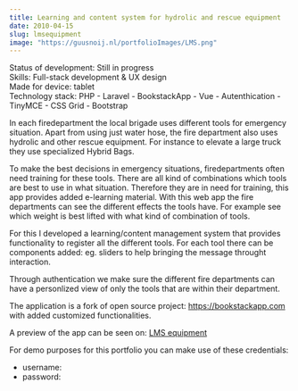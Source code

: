 ```yaml
---
title: Learning and content system for hydrolic and rescue equipment
date: 2010-04-15
slug: lmsequipment
image: "https://guusnoij.nl/portfolioImages/LMS.png"
---
```


<span style="color: var(--theme-ui-colors-gray-6)">Status of development: Still in progress </span>
<br />
<span style="color: var(--theme-ui-colors-gray-6)">Skills: Full-stack development & UX design </span>
<br />
<span style="color: var(--theme-ui-colors-gray-6)">Made for device: tablet </span>
<br />
<span style="color: var(--theme-ui-colors-gray-6)">Technology stack: PHP - Laravel - BookstackApp - Vue - Autenthication - TinyMCE - CSS Grid - Bootstrap</span>

In each firedepartment the local brigade uses different tools for emergency situation.
Apart from using just water hose, the fire department also uses hydrolic and other rescue equipment.
For instance to elevate a large truck they use specialized Hybrid Bags.

To make the best decisions in emergency situations, firedepartments often need training for these tools.
There are all kind of combinations which tools are best to use in what situation.
Therefore they are in need for training, this app provides added e-learning material.
With this web app the fire departments can see the different effects the tools have.
For example see which weight is best lifted with what kind of combination of tools.

For this I developed a learning/content management system that provides functionality to register all the different tools.
For each tool there can be components added: eg. sliders to help bringing the message throught interaction.

Through authentication we make sure the different fire departments can have a personlized view of only the tools that are within their department.

The application is a fork of open source project: https://bookstackapp.com with added customized functionalities.

A preview of the app can be seen on: <a href="https://guusnoij.nl/bookstack/public/" target="_blank"> LMS equipment </a>

For demo purposes for this portfolio you can make use of these credentials:

- username:
- password: